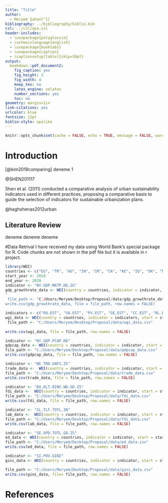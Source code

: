 ```yaml
---
title: "Title"
author: 
  - Meryem Şahan[^1]
bibliography: ../bibliography/biblio.bib
csl: ../csl/apa.csl
header-includes:
  - \usepackage{polyglossia}
  - \setmainlanguage{english}
  - \usepackage{booktabs}
  - \usepackage{caption} 
  - \captionsetup[table]{skip=10pt}
output:
  bookdown::pdf_document2:
    fig_caption: yes
    fig_height: 3
    fig_width: 4
    keep_tex: no
    latex_engine: xelatex
    number_sections: yes
    toc: no
geometry: margin=1in
link-citations: yes
urlcolor: blue
fontsize: 12pt
biblio-style: apalike
---
```

```r
knitr::opts_chunk$set(cache = FALSE, echo = TRUE, message = FALSE, warning = FALSE)
```

<!-- ======================================================================= -->
<!-- ============================== FOOTNOTES ============================== -->
<!-- ======================================================================= -->
[^1]: 21080515, [Github Repo](https://github.com/MeryemSahan/Midterm.git)




# Introduction
[@kim2019comparing]
deneme 1

@SHEN201117


Shen et al. (2011)  conducted a comparative analysis of urban sustainability indicators used in different practices, proposing a comparative basis to guide the selection of indicators for sustainable urbanization plans.

@haghshenas2012urban

## Literature Review


deneme deneme deneme 

#Data Retrival
I have received my data using World Bank's special package for R. Code chunks are not shown in the pdf file but it is available in r project.

```r
library(WDI)
countries <- c("EG", "TR", "AU", "IN", "IR", "CA", "KE", "IQ", "DK", "NG", "MX", "DE", "PK", "RO", "IL", "LK", "BR", "NZ", "GH", "BG", "SE", "ID", "LY", "US", "BD", "MU", "JP", "RU", "KR")
start_year <- 2010
end_year <- 2020
indicator <- "NY.GDP.MKTP.KD.ZG"
gdp_growthrate_data <- WDI(country = countries, indicator = indicator, start = start_year, end = end_year)
"
 file_path <- "C:/Users/Meryem/Desktop/Proposal/data/gdp_growthrate_data.csv"
write.csv(gdp_growthrate_data, file = file_path, row.names = FALSE)


```

```r
indicators <- c("RQ.EST", "VA.EST", "PV.EST", "GE.EST", "CC.EST", "RL.EST")
wgi_data <- WDI(country = countries, indicator = indicators, start = start_year, end = end_year)
 file_path <- "C:/Users/Meryem/Desktop/Proposal/data/wgi_data.csv"
 
write.csv(wgi_data, file = file_path, row.names = FALSE)
```

```r
indicator <- "NY.GDP.PCAP.KD"
gdpcap_data <- WDI(country = countries, indicator = indicator, start = start_year, end = end_year)
file_path <- "C:/Users/Meryem/Desktop/Proposal/data/gdpcap_data.csv"
write.csv(gdpcap_data, file = file_path, row.names = FALSE)

```


```r
indicator <- "NE.TRD.GNFS.ZS"
trade_data <-  WDI(country = countries, indicator = indicator, start = start_year, end = end_year)
file_path <- "C:/Users/Meryem/Desktop/Proposal/data/trade_data.csv"
write.csv(trade_data, file = file_path, row.names = FALSE)

```


```r
indicator <- "BX.KLT.DINV.WD.GD.ZS"
fdi_data <-  WDI(country = countries, indicator = indicator, start = start_year, end = end_year)
file_path <- "C:/Users/Meryem/Desktop/Proposal/data/fdi_data.csv"
write.csv(fdi_data, file = file_path, row.names = FALSE)

```


```r
indicator <- "SL.TLF.TOTL.IN"
lab_data <-  WDI(country = countries, indicator = indicator, start = start_year, end = end_year)
file_path <- "C:/Users/Meryem/Desktop/Proposal/data/fdi_data.csv"
write.csv(lab_data, file = file_path, row.names = FALSE)

```


```r
indicator <- "SE.XPD.TOTL.GD.ZS"
ed_data <- WDI(country = countries, indicator = indicator, start = start_year, end = end_year)
file_path <- "C:/Users/Meryem/Desktop/Proposal/data/ed_data.csv"
write.csv(ed_data, file = file_path, row.names = FALSE)
```

```r
indicator <- "SI.POV.GINI"
gini_data <- WDI(country = countries, indicator = indicator, start = start_year, end = end_year)

file_path <- "C:/Users/Meryem/Desktop/Proposal/data/gini_data.csv"
write.csv(gini_data, file= file_path, row.names = FALSE)

```


\newpage
# References {#references}
<div id="refs"></div>

